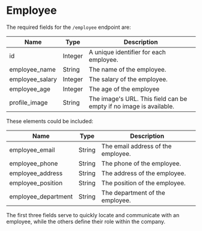 # Employee

The required fields for the `/employee` endpoint are:

|Name	        |Type               |	Description		                    |
|---------------|-------------------|---------------------------------------|
|id			    |	Integer		    | A unique identifier for each employee.|
|employee_name	|	String			| The name of the employee.	            |
|employee_salary|	Integer			| The salary of the employee.       	|
|employee_age   |   Integer         | The age of the employee               |
|profile_image  |   String          | The image's URL. This field can be empty if no image is available.  |

These elements could be included: 

|Name	            | Type              |	Description		                    |
|-------------------|-------------------|---------------------------------------|
|employee_email     |	String		    | The email address of the employee.    |
|employee_phone	    |	String			| The phone of the employee.            |
|employee_address   |	String			| The address of the employee.       	|
|employee_position  |	String			| The position of the employee.         |
|employee_department|	String			| The department of the employee.     	|

The first three fields serve to quickly locate and communicate with an employee, while the others define their role within the company.